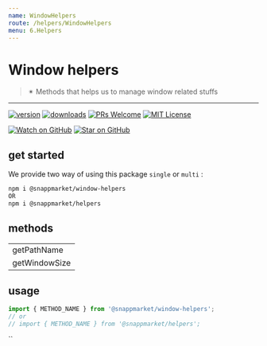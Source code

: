 ```yaml
---
name: WindowHelpers
route: /helpers/WindowHelpers
menu: 6.Helpers
---
```



# Window helpers
> ✴ Methods that helps us to manage window related stuffs
----

[![version](https://img.shields.io/npm/v/@snappmarket/window-helpers.svg?style=flat-square)](https://www.npmjs.com/package/@snappmarket/window-helpers)
[![downloads](https://img.shields.io/npm/dm/@snappmarket/window-helpers.svg?style=flat-square)](http://www.npmtrends.com/@snappmarket/window-helpers)
[![PRs Welcome](https://img.shields.io/badge/PRs-welcome-brightgreen.svg?style=flat-square)](http://makeapullrequest.com)
[![MIT License](https://img.shields.io/npm/l/@snappmarket/window-helpers.svg?style=flat-square)](https://github.com/snappmarket/frontend-toolbox/tree/master/packages/useDidUpdateEffect/blob/master/LICENSE.md)

[![Watch on GitHub](https://img.shields.io/github/watchers/snappmarket/frontend-toolbox.svg?style=social)](https://github.com/snappmarket/frontend-toolbox/watchers)
[![Star on GitHub](https://img.shields.io/github/stars/snappmarket/frontend-toolbox.svg?style=social)](https://github.com/snappmarket/frontend-toolbox/stargazers)

## get started 
We provide two way of using this package `single` or `multi` :
```bash
npm i @snappmarket/window-helpers
OR
npm i @snappmarket/helpers
```

## methods
|        |
| ------ |
| getPathName                                                 |  
| getWindowSize                                                 |  

## usage 
```javascript
import { METHOD_NAME } from '@snappmarket/window-helpers';
// or 
// import { METHOD_NAME } from '@snappmarket/helpers';
```
``


